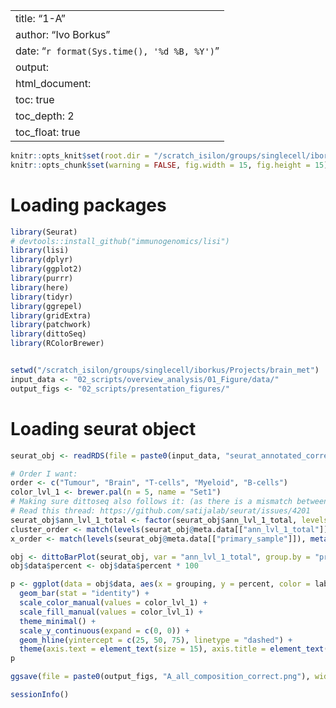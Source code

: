 
---
title: "1-A"
author: "Ivo Borkus"
date: "`r format(Sys.time(), '%d %B, %Y')`"
output:  
  html_document:
    toc: true
    toc_depth: 2
    toc_float: true
---
```r
knitr::opts_knit$set(root.dir = "/scratch_isilon/groups/singlecell/iborkus/Projects/brain_met") # nolint
knitr::opts_chunk$set(warning = FALSE, fig.width = 15, fig.height = 15)
```

# Loading packages

```R
library(Seurat)
# devtools::install_github("immunogenomics/lisi")
library(lisi)
library(dplyr)
library(ggplot2)
library(purrr)
library(here)
library(tidyr)
library(ggrepel)
library(gridExtra)
library(patchwork)
library(dittoSeq)
library(RColorBrewer)


setwd("/scratch_isilon/groups/singlecell/iborkus/Projects/brain_met")
input_data <- "02_scripts/overview_analysis/01_Figure/data/"
output_figs <- "02_scripts/presentation_figures/"
```

# Loading seurat object
```R
seurat_obj <- readRDS(file = paste0(input_data, "seurat_annotated_correctly.rds"))
```

```R
# Order I want:
order <- c("Tumour", "Brain", "T-cells", "Myeloid", "B-cells")
color_lvl_1 <- brewer.pal(n = 5, name = "Set1")
# Making sure dittoseq also follows it: (as there is a mismatch between levels and metalevels)
# Read this thread: https://github.com/satijalab/seurat/issues/4201
seurat_obj$ann_lvl_1_total <- factor(seurat_obj$ann_lvl_1_total, levels = order)
cluster_order <- match(levels(seurat_obj@meta.data[["ann_lvl_1_total"]]), metaLevels("ann_lvl_1_total", seurat_obj))
x_order <- match(levels(seurat_obj@meta.data[["primary_sample"]]), metaLevels("primary_sample", seurat_obj))
```


```R
obj <- dittoBarPlot(seurat_obj, var = "ann_lvl_1_total", group.by = "primary_sample", color.panel = color_lvl_1, var.labels.reorder = cluster_order, x.reorder = x_order, scale = "percent", data.out = TRUE)
obj$data$percent <- obj$data$percent * 100

p <- ggplot(data = obj$data, aes(x = grouping, y = percent, color = label, fill = label)) +
  geom_bar(stat = "identity") +
  scale_color_manual(values = color_lvl_1) +
  scale_fill_manual(values = color_lvl_1) +
  theme_minimal() +
  scale_y_continuous(expand = c(0, 0)) +
  geom_hline(yintercept = c(25, 50, 75), linetype = "dashed") +
  theme(axis.text = element_text(size = 15), axis.title = element_text(size = 20), legend.text = element_text(size = 20)) & labs(x = "Sample", y = "Percentage")
p
```


```R
ggsave(file = paste0(output_figs, "A_all_composition_correct.png"), width = 10, height = 10)
```

```R
sessionInfo()
```

